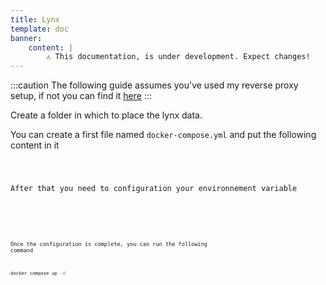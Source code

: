 ```yaml
---
title: Lynx
template: doc
banner:
    content: |
        ⚠️ This documentation, is under development. Expect changes!
---
```


:::caution
The following guide assumes you've used my reverse proxy setup, if not you can find it <a href="/tools/nginx-proxy/">here</a>
:::


Create a folder in which to place the lynx data.

You can create a first file named `docker-compose.yml` and put the following content in it


<Code code={content} lang="yml" title="docker-compose.yml" />

After that you need to configuration your environnement variable


<Code code={contentEnv} lang="yml" title="docker-compose.yml" />


<Code code={contentDbEnv} lang="yml" title="docker-compose.yml" />

Once the configuration is complete, you can run the following command

```bash
docker compose up -d
```
